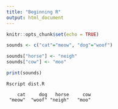 ```yaml
---
title: "Beginning R"
output: html_document
---
```


```r
knitr::opts_chunk$set(echo = TRUE)
```

```R
sounds <- c("cat"="meow", "dog"="woof")

sounds["horse"] <- "neigh"
sounds["cow"] <- "moo"

print(sounds)
```

```
Rscript dist.R

    cat     dog   horse     cow 
 "meow"  "woof" "neigh"   "moo" 
```

